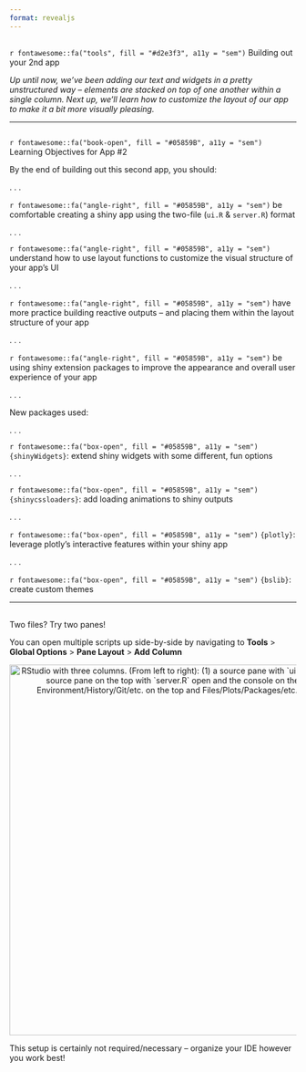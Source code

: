```yaml
---
format: revealjs
---
```


##  {#build-app2 data-menu-title="Building Out Your 2nd App" background="#053660"}

<div class="page-center vertical-center">
<p class="custom-subtitle bottombr">`r fontawesome::fa("tools", fill = "#d2e3f3", a11y = "sem")` Building out your 2nd app</p>
<p class="caption-text">*Up until now, we've been adding our text and widgets in a pretty unstructured way -- elements are stacked on top of one another within a single column. Next up, we'll learn how to customize the layout of our app to make it a bit more visually pleasing.*</p>
</div>

---

##  {#LO2 data-menu-title="Learning Objectives 2"}

<div class="slide-title">`r fontawesome::fa("book-open", fill = "#05859B", a11y = "sem")` Learning Objectives for App #2</div>

<p class="medium-body-text bottombr">By the end of building out this second app, you should:</p>

. . . 

<p class="small-text">`r fontawesome::fa("angle-right", fill = "#05859B", a11y = "sem")` be comfortable creating a shiny app using the two-file (`ui.R` & `server.R`) format</p>

. . .

<p class="small-text">`r fontawesome::fa("angle-right", fill = "#05859B", a11y = "sem")` understand how to use layout functions to customize the visual structure of your app's UI</p>

. .  .

<p class="small-text">`r fontawesome::fa("angle-right", fill = "#05859B", a11y = "sem")` have more practice building reactive outputs -- and placing them within the layout structure of your app</p>

. . . 

<p class="small-text">`r fontawesome::fa("angle-right", fill = "#05859B", a11y = "sem")` be using shiny extension packages to improve the appearance and overall user experience of your app</p>

. .  .

<p class="medium-body-text topbr">New packages used:</p> 

. . .

<p class="small-text">`r fontawesome::fa("box-open", fill = "#05859B", a11y = "sem")` `{shinyWidgets}`: extend shiny widgets with some different, fun options</p>

. . . 

<p class="small-text">`r fontawesome::fa("box-open", fill = "#05859B", a11y = "sem")` `{shinycssloaders}`: add loading animations to shiny outputs</p>

. . . 

<p class="small-text">`r fontawesome::fa("box-open", fill = "#05859B", a11y = "sem")` `{plotly}`: leverage plotly's interactive features within your shiny app</p>

. . .

<p class="small-text">`r fontawesome::fa("box-open", fill = "#05859B", a11y = "sem")` `{bslib}`: create custom themes</p>

---

##  {#two-source data-menu-title="Two source panes"}

<div class="slide-title">Two files? Try two panes!</div>

<p class="body-text bottombr">You can open multiple scripts up side-by-side by navigating to **Tools** > **Global Options** > **Pane Layout** > **Add Column**</p>

<center><img src="images/two_source.png" alt="RStudio with three columns. (From left to right): (1) a source pane with `ui.R` open (2) a second source pane on the top with `server.R` open and the console on the bottom, (3) Environment/History/Git/etc. on the top and Files/Plots/Packages/etc. on the bottom" width="650"/></center>

<p class="body-text topbr">This setup is certainly not required/necessary -- organize your IDE however you work best!</p>
